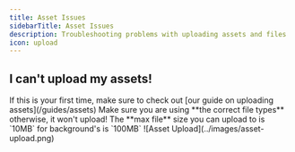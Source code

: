 ```yaml
---
title: Asset Issues
sidebarTitle: Asset Issues
description: Troubleshooting problems with uploading assets and files
icon: upload
---
```


## I can't upload my assets!

<Steps>
    <Step title="Check Our Guide">
        If this is your first time, make sure to check out [our guide on uploading assets](/guides/assets)
    </Step>
    <Step title="Verify File Types">
        Make sure you are using **the correct file types** otherwise, it won't upload!
    </Step>
    <Step title="Check File Size">
        The **max file** size you can upload to is `10MB` for background's is `100MB`
    </Step>
</Steps>

<Frame>
    ![Asset Upload](../images/asset-upload.png)
</Frame>